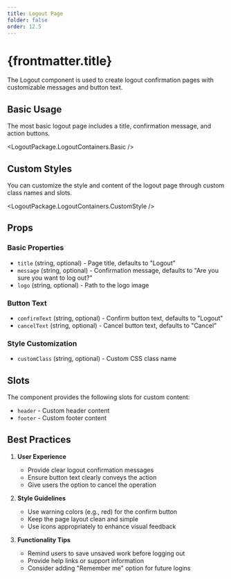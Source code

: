 ```yaml
---
title: Logout Page
folder: false
order: 12.5
---
```



# {frontmatter.title}

The Logout component is used to create logout confirmation pages with customizable messages and button text.

## Basic Usage

The most basic logout page includes a title, confirmation message, and action buttons.

<LogoutPackage.LogoutContainers.Basic />

## Custom Styles

You can customize the style and content of the logout page through custom class names and slots.

<LogoutPackage.LogoutContainers.CustomStyle />

## Props

### Basic Properties
- `title` (string, optional) - Page title, defaults to "Logout"
- `message` (string, optional) - Confirmation message, defaults to "Are you sure you want to log out?"
- `logo` (string, optional) - Path to the logo image

### Button Text
- `confirmText` (string, optional) - Confirm button text, defaults to "Logout"
- `cancelText` (string, optional) - Cancel button text, defaults to "Cancel"

### Style Customization
- `customClass` (string, optional) - Custom CSS class name

## Slots

The component provides the following slots for custom content:

- `header` - Custom header content
- `footer` - Custom footer content

## Best Practices

1. **User Experience**
   - Provide clear logout confirmation messages
   - Ensure button text clearly conveys the action
   - Give users the option to cancel the operation

2. **Style Guidelines**
   - Use warning colors (e.g., red) for the confirm button
   - Keep the page layout clean and simple
   - Use icons appropriately to enhance visual feedback

3. **Functionality Tips**
   - Remind users to save unsaved work before logging out
   - Provide help links or support information
   - Consider adding "Remember me" option for future logins 
